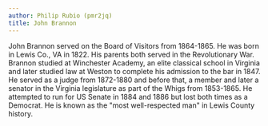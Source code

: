 ```yaml
---
author: Philip Rubio (pmr2jq)
title: John Brannon
---
```

John Brannon served on the Board of Visitors from 1864-1865. He was born in Lewis Co., VA in 1822. His parents both served in the Revolutionary War. Brannon studied at Winchester Academy, an elite classical school in Virginia and later studied law at Weston to complete his admission to the bar in 1847. He served as a judge from 1872-1880 and before that, a member and later a senator in the Virginia legislature as part of the Whigs from 1853-1865. He attempted to run for US Senate in 1884 and 1886 but lost both times as a Democrat. He is known as the "most well-respected man" in Lewis County history.